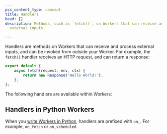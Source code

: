 ```yaml
---
pcx_content_type: concept
title: Handlers
head: []
description: Methods, such as `fetch()`, on Workers that can receive and process
  external inputs.

---
```



Handlers are methods on Workers that can receive and process external inputs, and can be invoked from outside your Worker. For example, the `fetch()` handler receives an HTTP request, and can return a response:

```js
export default {
	async fetch(request, env, ctx) {
		return new Response('Hello World!');
	},
};
```

The following handlers are available within Workers:

<DirectoryListing />

## Handlers in Python Workers

When you [write Workers in Python](/workers/languages/python/), handlers are prefixed with `on_`. For example, `on_fetch` or `on_scheduled`.
